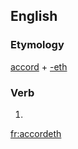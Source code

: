 ==English==

===Etymology===
[[accord]] + [[-eth]]

===Verb===
{{head|en|verb form}}

# {{en-archaic third-person singular of|accord}}

[[fr:accordeth]]